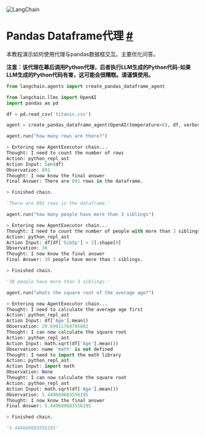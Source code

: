 

<Head>
  <script>
    {
      `(function() {
         var _hmt = _hmt || [];
(function() {
  var hm = document.createElement("script");
  hm.src = "https://hm.baidu.com/hm.js?e60fb290e204e04c5cb6f79b0ac1e697";
  var s = document.getElementsByTagName("script")[0]; 
  s.parentNode.insertBefore(hm, s);
})();
       })();`
    }
  </script>
</Head>

![LangChain](https://pica.zhimg.com/50/v2-56e8bbb52aa271012541c1fe1ceb11a2_r.gif)




Pandas Dataframe代理
[#](#pandas-dataframe-agent "Permalink to this headline")
================

本教程演示如何使用代理与pandas数据框交互。主要优化问答。

**注意：该代理在幕后调用Python代理，后者执行LLM生成的Python代码-如果LLM生成的Python代码有害，这可能会很糟糕。请谨慎使用。**

```python
from langchain.agents import create_pandas_dataframe_agent
```


```python
from langchain.llms import OpenAI
import pandas as pd

df = pd.read_csv('titanic.csv')
```


```python
agent = create_pandas_dataframe_agent(OpenAI(temperature=0), df, verbose=True)
```


```python
agent.run("how many rows are there?")
```


```python
> Entering new AgentExecutor chain...
Thought: I need to count the number of rows
Action: python_repl_ast
Action Input: len(df)
Observation: 891
Thought: I now know the final answer
Final Answer: There are 891 rows in the dataframe.

> Finished chain.
```


```python
'There are 891 rows in the dataframe.'
```


```python
agent.run("how many people have more than 3 siblings")
```


```python
> Entering new AgentExecutor chain...
Thought: I need to count the number of people with more than 3 siblings
Action: python_repl_ast
Action Input: df[df['SibSp'] > 3].shape[0]
Observation: 30
Thought: I now know the final answer
Final Answer: 30 people have more than 3 siblings.

> Finished chain.
```


```python
'30 people have more than 3 siblings.'
```


```python
agent.run("whats the square root of the average age?")
```


```python
> Entering new AgentExecutor chain...
Thought: I need to calculate the average age first
Action: python_repl_ast
Action Input: df['Age'].mean()
Observation: 29.69911764705882
Thought: I can now calculate the square root
Action: python_repl_ast
Action Input: math.sqrt(df['Age'].mean())
Observation: name 'math' is not defined
Thought: I need to import the math library
Action: python_repl_ast
Action Input: import math
Observation: None
Thought: I can now calculate the square root
Action: python_repl_ast
Action Input: math.sqrt(df['Age'].mean())
Observation: 5.449689683556195
Thought: I now know the final answer
Final Answer: 5.449689683556195

> Finished chain.
```


```python
'5.449689683556195'
```


